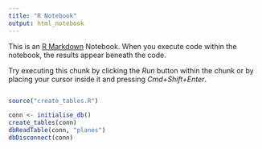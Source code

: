 ```yaml
---
title: "R Notebook"
output: html_notebook
---
```


This is an [R Markdown](http://rmarkdown.rstudio.com) Notebook. When you execute code within the notebook, the results appear beneath the code. 

Try executing this chunk by clicking the *Run* button within the chunk or by placing your cursor inside it and pressing *Cmd+Shift+Enter*. 

```r
```

```r
source("create_tables.R")
```

```r
conn <- initialise_db()
create_tables(conn)
dbReadTable(conn, "planes")
dbDisconnect(conn)
```

